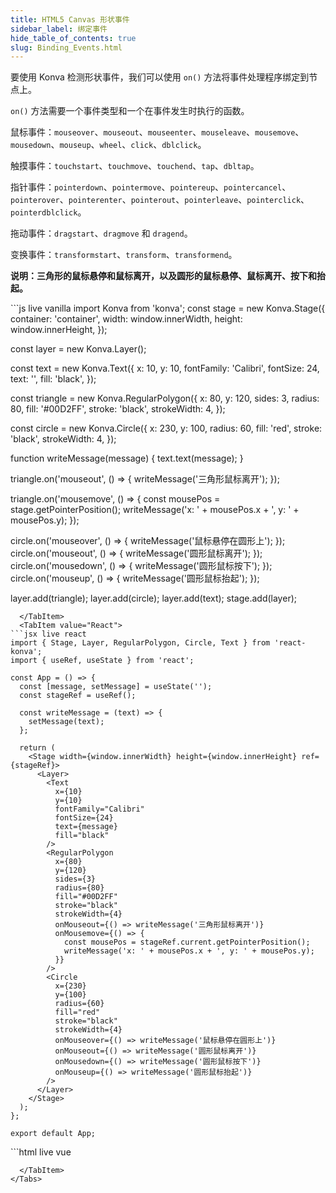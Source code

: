 ```yaml
---
title: HTML5 Canvas 形状事件
sidebar_label: 绑定事件
hide_table_of_contents: true
slug: Binding_Events.html
---
```


要使用 Konva 检测形状事件，我们可以使用 `on()` 方法将事件处理程序绑定到节点上。

`on()` 方法需要一个事件类型和一个在事件发生时执行的函数。

鼠标事件：`mouseover`、`mouseout`、`mouseenter`、`mouseleave`、`mousemove`、`mousedown`、`mouseup`、`wheel`、`click`、`dblclick`。

触摸事件：`touchstart`、`touchmove`、`touchend`、`tap`、`dbltap`。

指针事件：`pointerdown`、`pointermove`、`pointereup`、`pointercancel`、`pointerover`、`pointerenter`、`pointerout`、`pointerleave`、`pointerclick`、`pointerdblclick`。

拖动事件：`dragstart`、`dragmove` 和 `dragend`。

变换事件：`transformstart`、`transform`、`transformend`。

**说明：三角形的鼠标悬停和鼠标离开，以及圆形的鼠标悬停、鼠标离开、按下和抬起。**


<Tabs>
  <TabItem value="Vanilla" default>
```js live vanilla
import Konva from 'konva';
const stage = new Konva.Stage({
  container: 'container',
  width: window.innerWidth,
  height: window.innerHeight,
});

const layer = new Konva.Layer();

const text = new Konva.Text({
x: 10,
y: 10,
fontFamily: 'Calibri',
fontSize: 24,
text: '',
fill: 'black',
});

const triangle = new Konva.RegularPolygon({
x: 80,
y: 120,
sides: 3,
radius: 80,
fill: '#00D2FF',
stroke: 'black',
strokeWidth: 4,
});

const circle = new Konva.Circle({
x: 230,
y: 100,
radius: 60,
fill: 'red',
stroke: 'black',
strokeWidth: 4,
});

function writeMessage(message) {
text.text(message);
}

triangle.on('mouseout', () => {
writeMessage('三角形鼠标离开');
});

triangle.on('mousemove', () => {
const mousePos = stage.getPointerPosition();
writeMessage('x: ' + mousePos.x + ', y: ' + mousePos.y);
});

circle.on('mouseover', () => {
writeMessage('鼠标悬停在圆形上');
});
circle.on('mouseout', () => {
writeMessage('圆形鼠标离开');
});
circle.on('mousedown', () => {
writeMessage('圆形鼠标按下');
});
circle.on('mouseup', () => {
writeMessage('圆形鼠标抬起');
});

layer.add(triangle);
layer.add(circle);
layer.add(text);
stage.add(layer);

```` 
  </TabItem>
  <TabItem value="React">
```jsx live react
import { Stage, Layer, RegularPolygon, Circle, Text } from 'react-konva';
import { useRef, useState } from 'react';

const App = () => {
  const [message, setMessage] = useState('');
  const stageRef = useRef();

  const writeMessage = (text) => {
    setMessage(text);
  };

  return (
    <Stage width={window.innerWidth} height={window.innerHeight} ref={stageRef}>
      <Layer>
        <Text
          x={10}
          y={10}
          fontFamily="Calibri"
          fontSize={24}
          text={message}
          fill="black"
        />
        <RegularPolygon
          x={80}
          y={120}
          sides={3}
          radius={80}
          fill="#00D2FF"
          stroke="black"
          strokeWidth={4}
          onMouseout={() => writeMessage('三角形鼠标离开')}
          onMousemove={() => {
            const mousePos = stageRef.current.getPointerPosition();
            writeMessage('x: ' + mousePos.x + ', y: ' + mousePos.y);
          }}
        />
        <Circle
          x={230}
          y={100}
          radius={60}
          fill="red"
          stroke="black"
          strokeWidth={4}
          onMouseover={() => writeMessage('鼠标悬停在圆形上')}
          onMouseout={() => writeMessage('圆形鼠标离开')}
          onMousedown={() => writeMessage('圆形鼠标按下')}
          onMouseup={() => writeMessage('圆形鼠标抬起')}
        />
      </Layer>
    </Stage>
  );
};

export default App;
````

  </TabItem>
  <TabItem value="Vue">
```html live vue
<template>
  <v-stage :config="stageSize" ref="stageRef">
    <v-layer>
      <v-text :config="textConfig" />
      <v-regular-polygon
        :config="triangleConfig"
        @mouseout="writeMessage('三角形鼠标离开')"
        @mousemove="handleTriangleMouseMove"
      />
      <v-circle
        :config="circleConfig"
        @mouseover="writeMessage('鼠标悬停在圆形上')"
        @mouseout="writeMessage('圆形鼠标离开')"
        @mousedown="writeMessage('圆形鼠标按下')"
        @mouseup="writeMessage('圆形鼠标抬起')"
      />
    </v-layer>
  </v-stage>
</template>

<script setup>
import { ref } from 'vue';

const stageRef = ref(null);
const message = ref('');

const stageSize = {
  width: window.innerWidth,
  height: window.innerHeight
};

const textConfig = {
  x: 10,
  y: 10,
  fontFamily: 'Calibri',
  fontSize: 24,
  text: message,
  fill: 'black'
};

const triangleConfig = {
  x: 80,
  y: 120,
  sides: 3,
  radius: 80,
  fill: '#00D2FF',
  stroke: 'black',
  strokeWidth: 4
};

const circleConfig = {
  x: 230,
  y: 100,
  radius: 60,
  fill: 'red',
  stroke: 'black',
  strokeWidth: 4
};

const writeMessage = (text) => {
  message.value = text;
};

const handleTriangleMouseMove = () => {
  const mousePos = stageRef.value.getNode().getPointerPosition();
  writeMessage('x: ' + mousePos.x + ', y: ' + mousePos.y);
};
</script>

```
  </TabItem>
</Tabs>